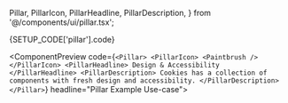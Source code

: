   Pillar,
  PillarIcon,
  PillarHeadline,
  PillarDescription,
} from '@/components/ui/pillar.tsx';

<DocsPageOutline />

<ComponentDocsHeader />

<ComponentManualSetup>
  <CodeBlock hasViewMore fileName={SETUP_CODE['pillar'].registerAt}>
    {SETUP_CODE['pillar'].code}
  </CodeBlock>
</ComponentManualSetup>

<div class="py-12" />

<ComponentPreview
  code={`<Pillar>
  <PillarIcon>
    <Paintbrush />
  </PillarIcon>
  <PillarHeadline>
    Design & Accessibility
  </PillarHeadline>
  <PillarDescription>
    Cookies has a collection of components with fresh design and accessibility.
  </PillarDescription>
</Pillar>`}
  headline="Pillar Example Use-case">
  <PillarExample />
</ComponentPreview>
